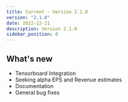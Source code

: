```yaml
---
title: Current - Version 2.1.0
version: "2.1.0"
date: 2022-12-21
description: Version 2.1.0
sidebar_position: 0
---
```


## What's new

- Tensorboard Integration
- Seeking alpha EPS and Revenue estimates
- Documentation
- General bug fixes
